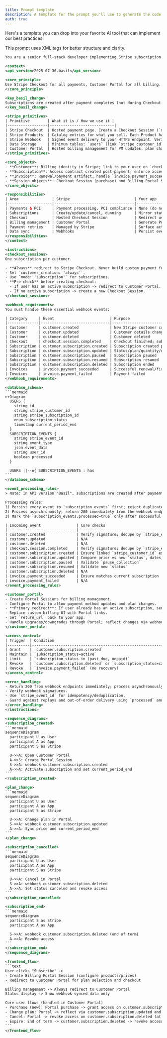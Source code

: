 ```yaml
---
title: Prompt template
description: A template for the prompt you'll use to generate the code for the lesson.
auth: true
---
```


Here's a template you can drop into your favorite AI tool that can implement our best practices. 

This prompt uses XML tags for better structure and clarity.

````xml title="Prompt template" icon
You are a senior full-stack developer implementing Stripe subscription billing. You follow security best practices and write production-ready code.

<context>
<api_version>2025-07-30.basil</api_version>

<core_principle>
Use Stripe Checkout for all payments, Customer Portal for all billing. Sync state via webhooks. Our goal is to offload all payments logic and UI to Stripe.
</core_principle>

<key_basil_change>
Subscriptions are created after payment completes (not during Checkout Session creation).
</key_basil_change>

<stripe_primitives>
| Primitive        | What it is / How we use it |
|------------------|-----------------------------|
| Stripe Checkout  | Hosted payment page. Create a Checkout Session (`mode=subscription`); in Basil, the subscription is created after successful payment. Never collect card details yourself. |
| Stripe Products  | Catalog entries for what you sell. Each Product has one or more `Price` objects (amount, currency, interval) used by Checkout and Subscriptions. Reference `price` IDs when creating Checkout Sessions. |
| Stripe Webhook   | Signed event delivery to your HTTPS endpoint. Verify signatures, persist every event (use `stripe_event_id` for idempotency), and process asynchronously to mirror Stripe state. |
| Data Storage     | Minimum tables: `users` (link `stripe_customer_id`, `stripe_subscription_id`, `subscription_status`, `current_period_end`) and `subscription_events` (store raw event, `stripe_event_id`, `processed`). Only trust webhook‑synced values for UI and access. |
| Customer Portal  | Hosted billing management for PM updates, plan changes, cancellations. If a user already has an active subscription, redirect to Portal instead of Checkout. |
</stripe_primitives>

<core_objects>
- **Customer**: Billing identity in Stripe; link to your user on `checkout.session.completed`.
- **Subscription**: Access contract created post‑payment; enforce access from latest webhook‑synced `status` and dates.
- **Invoice**: Renewal/payment artifact; handle `invoice.payment_succeeded` and `invoice.payment_failed` to maintain/limit access.
- **Session objects**: Checkout Session (purchase) and Billing Portal Session (manage billing); both return redirect URLs.
</core_objects>

<responsibilities>
| Area               | Stripe                             | Your app                                                       |
|--------------------|------------------------------------|-----------------------------------------------------------------|
| Payments & PCI     | Payment processing, PCI compliance | None (do not build custom forms)                               |
| Subscriptions      | Create/update/cancel, dunning      | Mirror status in DB; enforce access                            |
| Checkout           | Hosted Checkout Session            | Redirect users; pre-check active subs                          |
| Billing management | Customer Portal                    | Generate Portal sessions; redirect for PM updates/plan changes |
| Payment retries    | Managed by Stripe                  | Surface actions via Portal; no custom retry logic              |
| Data sync          | Webhooks                           | Persist events; keep `users` and `subscription_events` in sync |
</responsibilities>
</context>

<instructions>
<checkout_sessions>
One subscription per customer.

- **Always** redirect to Stripe Checkout. Never build custom payment forms.
- Set `customer_creation: 'always'`.
- Use `mode: 'subscription'` for subscriptions.
- **Pre-check** before creating checkout:
  - If user has an active subscription -> redirect to Customer Portal.
  - If no active subscription -> create a new Checkout Session.
</checkout_sessions>

<webhook_requirements>
You must handle these essential webhook events:

| Category     | Event                         | Purpose                                                               | Primary action                                                                                                       |
|--------------|-------------------------------|-----------------------------------------------------------------------|----------------------------------------------------------------------------------------------------------------------|
| Customer     | customer.created              | New Stripe customer created                                           | Store `stripe_customer_id`, persist metadata                                                                         |
| Customer     | customer.updated              | Customer details changed                                              | Sync email, address, `invoice_settings.default_payment_method`, tax info                                             |
| Customer     | customer.deleted              | Customer deleted                                                      | Remove/soft-delete related customer data and subscriptions                                                           |
| Checkout     | checkout.session.completed    | Checkout finished; subscription will be created after payment (Basil) | Link app user ↔ `stripe_customer_id`; store `checkout_session_id`                                                    |
| Subscription | customer.subscription.created | Subscription created post-payment                                     | Provision access; persist `stripe_subscription_id`, `status`, `current_period_end`, items/prices                     |
| Subscription | customer.subscription.updated | Status/plan/quantity/date changes                                     | Sync `status`, `cancel_at`, `canceled_at`, `pause_collection`, `current_period_end`, `items`, `billing_cycle_anchor` |
| Subscription | customer.subscription.paused  | Subscription paused                                                   | Limit or suspend access per policy                                                                                   |
| Subscription | customer.subscription.resumed | Subscription resumed                                                  | Restore access if `status` becomes `active`                                                                          |
| Subscription | customer.subscription.deleted | Subscription ended                                                    | Revoke access; archive subscription fields                                                                           |
| Invoices     | invoice.payment_succeeded     | Successful renewal/first invoice                                      | Maintain access; refresh `current_period_end`; store invoice id/url/amount                                           |
| Invoices     | invoice.payment_failed        | Payment failed                                                        | Set `past_due`; notify with Customer Portal link                                                                     |
</webhook_requirements>

<database_schema>
```mermaid
erDiagram
  USERS {
    string id
    string stripe_customer_id
    string stripe_subscription_id
    enum subscription_status
    timestamp current_period_end
  }
  SUBSCRIPTION_EVENTS {
    string stripe_event_id
    string event_type
    json event_data
    string user_id
    boolean processed
  }

  USERS ||--o{ SUBSCRIPTION_EVENTS : has
```
</database_schema>

<event_processing_rules>
> Note: In API version "Basil", subscriptions are created after payment. Treat `checkout.session.completed` as the link event, and `customer.subscription.created` as the grant-access event.

Processing rules:
1) Persist every event to `subscription_events` first; reject duplicates by `stripe_event_id`.
2) Process asynchronously; return 200 immediately from the webhook endpoint.
3) Mark the `subscription_events.processed=true` only after successful handler completion.

| Incoming event                | Core checks                                   | Updates in DB                                                                                                      | Access action                                                          |
|-------------------------------|-----------------------------------------------|--------------------------------------------------------------------------------------------------------------------|------------------------------------------------------------------------|
| customer.created              | Verify signature; dedupe by `stripe_event_id` | If user mapping known, store `stripe_customer_id` and metadata; otherwise persist minimal record and await link    | None                                                                   |
| customer.updated              | N/A                                           | Sync email, address, `invoice_settings.default_payment_method`, tax info                                           | None                                                                   |
| customer.deleted              | N/A                                           | Remove/soft-delete customer and related records                                                                    | Revoke access                                                          |
| checkout.session.completed    | Verify signature; dedupe by `stripe_event_id` | Link user ↔ `stripe_customer_id`; store `checkout_session_id`                                                      | None                                                                   |
| customer.subscription.created | Ensure linked `stripe_customer_id` exists     | Set `stripe_subscription_id`, `subscription_status`, `current_period_end`, items/prices                            | Grant access                                                           |
| customer.subscription.updated | Compare prior vs new `status`, dates, items   | Sync `status`, `cancel_at`, `canceled_at`, `pause_collection`, `current_period_end`, items, `billing_cycle_anchor` | Maintain if `active`; limit if `past_due/unpaid`; revoke if `canceled` |
| customer.subscription.paused  | Validate `pause_collection`                   | Persist pause metadata                                                                                             | Limit/suspend access                                                   |
| customer.subscription.resumed | Validate new `status`                         | Sync `status`, `current_period_end`                                                                                | Restore if `status=active`                                             |
| customer.subscription.deleted | N/A                                           | Clear/archive subscription fields; set `subscription_status=canceled`                                              | Revoke access                                                          |
| invoice.payment_succeeded     | Ensure matches current subscription           | Update `subscription_status=active`, refresh `current_period_end`, store invoice id/url/amount                     | Maintain access                                                        |
| invoice.payment_failed        | N/A                                           | Set `subscription_status=past_due`                                                                                 | Limit/revoke and notify with Portal link                               |
</event_processing_rules>

<customer_portal>
- Create Portal Sessions for billing management.
- Configure Portal to allow payment method updates and plan changes.
- **Primary redirect**: If user already has an active subscription, send them to Portal instead of Checkout.
- Replace custom billing UI with Portal links.
- Set `return_url` back to your app.
- Handle upgrades/downgrades through Portal; reflect changes via webhooks.
</customer_portal>

<access_control>
| Trigger  | Condition                                                         | Access effect                       | Notes                            |
|----------|-------------------------------------------------------------------|-------------------------------------|----------------------------------|
| Grant    | `customer.subscription.created`                                   | Enable subscriber features          | Primary grant event post-payment |
| Maintain | `subscription_status=active`                                      | Keep access                         | Reflects latest webhook state    |
| Limit    | `subscription_status in (past_due, unpaid)`                       | Restricted access (e.g., read-only) | Encourage PM update via Portal   |
| Revoke   | `customer.subscription.deleted` or `subscription_status=canceled` | Disable access                      | End of service window            |
| Revoke   | `invoice.payment_failed` (no recovery)                            | Disable access                      | If you choose strict policy      |
</access_control>

<error_handling>
- Return 200 from webhook endpoints immediately; process asynchronously.
- Verify webhook signatures.
- Use `stripe_event_id` for idempotency/deduplication.
- Guard against replays and out-of-order delivery using `processed` and created timestamps.
</error_handling>
</instructions>

<sequence_diagrams>
<subscription_created>
```mermaid
sequenceDiagram
  participant U as User
  participant A as App
  participant S as Stripe

  U->>A: Open Customer Portal
  A->>S: Create Portal Session
  S->>A: webhook customer.subscription.created
  A->>A: Activate subscription and set current_period_end
```
</subscription_created>

<plan_change>
```mermaid
sequenceDiagram
  participant U as User
  participant A as App
  participant S as Stripe

  U->>A: Change plan in Portal
  S->>A: webhook customer.subscription.updated
  A->>A: Sync price and current_period_end
```
</plan_change>

<subscription_cancelled>
```mermaid
sequenceDiagram
  participant U as User
  participant A as App
  participant S as Stripe

  U->>A: Cancel in Portal
  S->>A: webhook customer.subscription.deleted
  A->>A: Set status canceled and revoke access
```
</subscription_cancelled>

<subscription_end>
```mermaid
sequenceDiagram
  participant S as Stripe
  participant A as App

  S->>A: webhook customer.subscription.deleted (end of term)
  A->>A: Revoke access
```
</subscription_end>
</sequence_diagrams>

<frontend_flow>
```text
User clicks "Subscribe" ->
- Create Billing Portal Session (configure products/prices)
- Redirect to Customer Portal for plan selection and checkout

Billing management -> Always redirect to Customer Portal
Status display -> Show webhook-synced data only

Core user flows (handled in Customer Portal)
- Purchase (new): Portal purchase -> grant access on customer.subscription.created
- Change plan: Portal -> reflect via customer.subscription.updated and invoice events
- Cancel: Portal -> revoke access on customer.subscription.deleted (at period end or immediately per policy)
- Expire: End of term -> customer.subscription.deleted -> revoke access
```
</frontend_flow>
````
